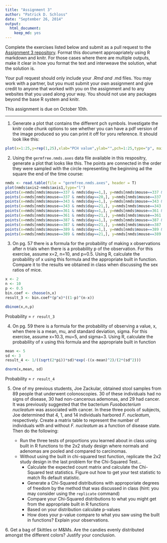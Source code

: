 ```yaml
---
title: "Assignment 3"
author: "Patrick D. Schloss"
date: "September 26, 2014"
output:
  html_document:
    keep_md: yes
---
```


Complete the exercises listed below and submit as a pull request to the [Assignment 3 repository](http://www.github.com/microbialinformatics/assignment03).  Format this document approapriately using R markdown and knitr. For those cases where there are multiple outputs, make it clear in how you format the text and interweave the solution, what the solution is.

Your pull request should only include your *.Rmd and *.md files. You may work with a partner, but you must submit your own assignment and give credit to anyone that worked with you on the assignment and to any websites that you used along your way. You should not use any packages beyond the base R system and knitr.

This assignment is due on October 10th.

------

1.  Generate a plot that contains the different pch symbols. Investigate the knitr code chunk options to see whether you can have a pdf version of the image produced so you can print it off for yoru reference. It should look like this:

   
```r
plot(x=1:25,y=rep(1,25),xlab="PCH value",ylab="",pch=1:25,type="p", main="PCH Symbols",yaxt="n",panel.first = grid(nx=25,ny=NULL,lty = 1))


```


2.  Using the `germfree.nmds.axes` data file available in this respositry, generate a plot that looks like this. The points are connected in the order they were sampled with the circle representing the beginning ad the square the end of the time course:

    
```r
nmds <- read.table(file = "germfree.nmds.axes", header = T)
plot(nmds$axis2~nmds$axis1,type="l")
points(x=nmds[nmds$mouse==337 & nmds$day==1,], y=nmds[nmds$mouse==337 & nmds$day==1,], pch=16, col="black")
points(x=nmds[nmds$mouse==337 & nmds$day==20,], y=nmds[nmds$mouse==337 & nmds$day==20,], pch=15, col="black")
points(x=nmds[nmds$mouse==343 & nmds$day==1,], y=nmds[nmds$mouse==343 & nmds$day==1,], pch=16, col="blue")
points(x=nmds[nmds$mouse==343 & nmds$day==21,], y=nmds[nmds$mouse==343 & nmds$day==21,], pch=15, col="blue")
points(x=nmds[nmds$mouse==361 & nmds$day==1,], y=nmds[nmds$mouse==361 & nmds$day==1,], pch=16, col="red")
points(x=nmds[nmds$mouse==361 & nmds$day==21,], y=nmds[nmds$mouse==361 & nmds$day==21,], pch=15, col="red")
points(x=nmds[nmds$mouse==387 & nmds$day==1,], y=nmds[nmds$mouse==387 & nmds$day==1,], pch=16, col="green")
points(x=nmds[nmds$mouse==387 & nmds$day==21,], y=nmds[nmds$mouse==387 & nmds$day==21,], pch=15, col="green")
points(x=nmds[nmds$mouse==389 & nmds$day==1,], y=nmds[nmds$mouse==389 & nmds$day==1,], pch=16, col="brown")
points(x=nmds[nmds$mouse==389 & nmds$day==21,], y=nmds[nmds$mouse==389 & nmds$day==21,], pch=15, col="brown")

```


3.  On pg. 57 there is a formula for the probability of making x observations after n trials when there is a probability p of the observation.  For this exercise, assume x=2, n=10, and p=0.5.  Using R, calculate the probability of x using this formula and the appropriate built in function. Compare it to the results we obtained in class when discussing the sex ratios of mice.

```r
x <- 2
n <- 10
p <- 0.5
bin.coef <- choose(n,x)
result_3 <- bin.coef*(p^x)*((1-p)^(n-x))

dbinom(x,n,p)

```
Probability = `r result_3` 

4.  On pg. 59 there is a formula for the probability of observing a value, x, when there is a mean, mu, and standard deviation, sigma.  For this exercise, assume x=10.3, mu=5, and sigma=3.  Using R, calculate the probability of x using this formula and the appropriate built in function
```r
mean <- 5
sd <- 3
result_4 <- 1/((sqrt(2*pi))*sd)*exp(-((x-mean)^2)/(2*(sd^2)))

dnorm(x,mean, sd)

```
Probability = `r result_4` 



5.  One of my previous students, Joe Zackular, obtained stool samples from 89 people that underwent colonoscopies.  30 of these individuals had no signs of disease, 30 had non-cancerous ademonas, and 29 had cancer.  It was previously suggested that the bacterium *Fusobacterium nucleatum* was associated with cancer.  In these three pools of subjects, Joe determined that 4, 1, and 14 individuals harbored *F. nucleatum*, respectively. Create a matrix table to represent the number of individuals with and without _F. nucleatum_ as a function of disease state.  Then do the following:

    * Run the three tests of proportions you learned about in class using built in R  functions to the 2x2 study design where normals and adenomas are pooled and compared to carcinomas.
    * Without using the built in chi-squared test function, replicate the 2x2 study design in the last problem for the Chi-Squared Test...
      * Calculate the expected count matrix and calculate the Chi-Squared test statistics. Figure out how to get your test statistic to match Rs default statistic.
      *	Generate a Chi-Squared distributions with approporiate degrees of freedom by the method that was discussed in class (hint: you may consider using the `replicate` command)
      * Compare your Chi-Squared distributions to what you might get from the appropriate built in R functions
      * Based on your distribution calculate p-values
      * How does your p-value compare to what you saw using the built in functions? Explain your observations.


6\.  Get a bag of Skittles or M&Ms.  Are the candies evenly distributed amongst the different colors?  Justify your conclusion.


